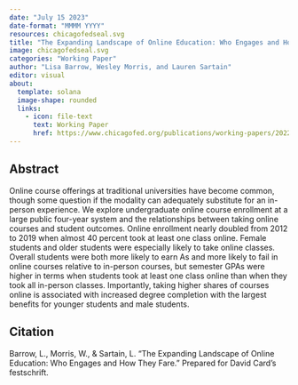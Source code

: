 ```yaml
---
date: "July 15 2023"
date-format: "MMMM YYYY"
resources: chicagofedseal.svg
title: "The Expanding Landscape of Online Education: Who Engages and How They Fare"
image: chicagofedseal.svg
categories: "Working Paper"
author: "Lisa Barrow, Wesley Morris, and Lauren Sartain"
editor: visual
about:
  template: solana
  image-shape: rounded
  links:
    - icon: file-text
      text: Working Paper
      href: https://www.chicagofed.org/publications/working-papers/2022/2022-52
---
```


## Abstract

Online course offerings at traditional universities have become common, though some question if the modality can adequately substitute for an in-person experience. We explore undergraduate online course enrollment at a large public four-year system and the relationships between taking online courses and student outcomes. Online enrollment nearly doubled from 2012 to 2019 when almost 40 percent took at least one class online. Female students and older students were especially likely to take online classes. Overall students were both more likely to earn As and more likely to fail in online courses relative to in-person courses, but semester GPAs were higher in terms when students took at least one class online than when they took all in-person classes. Importantly, taking higher shares of courses online is associated with increased degree completion with the largest benefits for younger students and male students.

## Citation

Barrow, L., Morris, W., & Sartain, L. "The Expanding Landscape of Online Education: Who Engages and How They Fare." Prepared for David Card's festschrift.
